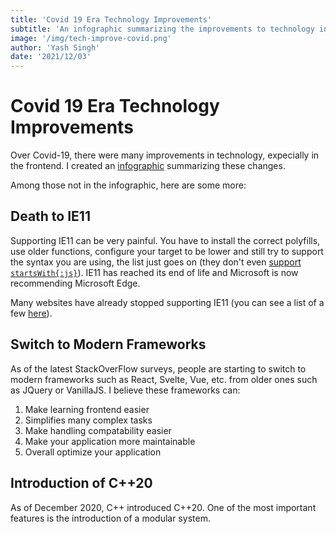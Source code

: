 ```yaml
---
title: 'Covid 19 Era Technology Improvements'
subtitle: 'An infographic summarizing the improvements to technology in Covid-19'
image: '/img/tech-improve-covid.png'
author: 'Yash Singh'
date: '2021/12/03'
---
```



# Covid 19 Era Technology Improvements

Over Covid-19, there were many improvements in technology, expecially in the frontend. I created an [infographic](/infographic/tech-covid)
summarizing these changes.

Among those not in the infographic, here are some more:

## Death to IE11

Supporting IE11 can be very painful. You have to install the correct polyfills,
use older functions, configure your target to be lower and still try to support
the syntax you are using, the list just goes on (they don't even [support `startsWith{:js}`](https://developer.mozilla.org/en-US/docs/Web/JavaScript/Reference/Global_Objects/String/startsWith#browser_compatibility)).
IE11 has reached its end of life and Microsoft is now recommending Microsoft Edge.

Many websites have already stopped supporting IE11 (you can see a list of a few [here](https://death-to-ie11.com/)).

## Switch to Modern Frameworks

As of the latest StackOverFlow surveys, people are starting to switch to modern
frameworks such as React, Svelte, Vue, etc. from older ones such as JQuery or VanillaJS. I believe
these frameworks can:

1. Make learning frontend easier
2. Simplifies many complex tasks
3. Make handling compatability easier
4. Make your application more maintainable
5. Overall optimize your application

## Introduction of C++20

As of December 2020, C++ introduced C++20. One of the most important features
is the introduction of a modular system.
